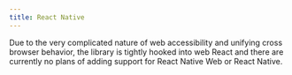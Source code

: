 ```yaml
---
title: React Native
---
```


Due to the very complicated nature of web accessibility and unifying cross browser behavior, the library is tightly hooked into web React and there are currently no plans of adding support for React Native Web or React Native.
